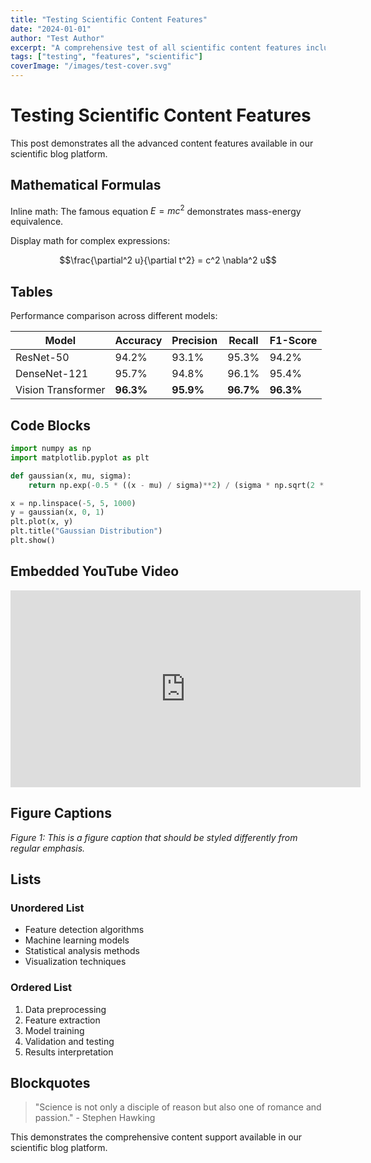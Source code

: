 ```yaml
---
title: "Testing Scientific Content Features"
date: "2024-01-01"
author: "Test Author"
excerpt: "A comprehensive test of all scientific content features including tables, math, figures, and embedded content."
tags: ["testing", "features", "scientific"]
coverImage: "/images/test-cover.svg"
---
```


# Testing Scientific Content Features

This post demonstrates all the advanced content features available in our scientific blog platform.

## Mathematical Formulas

Inline math: The famous equation $E = mc^2$ demonstrates mass-energy equivalence.

Display math for complex expressions:

$$\frac{\partial^2 u}{\partial t^2} = c^2 \nabla^2 u$$

## Tables

Performance comparison across different models:

| Model | Accuracy | Precision | Recall | F1-Score |
|-------|----------|-----------|--------|----------|
| ResNet-50 | 94.2% | 93.1% | 95.3% | 94.2% |
| DenseNet-121 | 95.7% | 94.8% | 96.1% | 95.4% |
| Vision Transformer | **96.3%** | **95.9%** | **96.7%** | **96.3%** |

## Code Blocks

```python
import numpy as np
import matplotlib.pyplot as plt

def gaussian(x, mu, sigma):
    return np.exp(-0.5 * ((x - mu) / sigma)**2) / (sigma * np.sqrt(2 * np.pi))

x = np.linspace(-5, 5, 1000)
y = gaussian(x, 0, 1)
plt.plot(x, y)
plt.title("Gaussian Distribution")
plt.show()
```

## Embedded YouTube Video

<iframe width="560" height="315" src="https://www.youtube.com/embed/dQw4w9WgXcQ" title="YouTube video player" frameborder="0" allow="accelerometer; autoplay; clipboard-write; encrypted-media; gyroscope; picture-in-picture" allowfullscreen></iframe>

## Figure Captions

*Figure 1: This is a figure caption that should be styled differently from regular emphasis.*

## Lists

### Unordered List
- Feature detection algorithms
- Machine learning models
- Statistical analysis methods
- Visualization techniques

### Ordered List
1. Data preprocessing
2. Feature extraction
3. Model training
4. Validation and testing
5. Results interpretation

## Blockquotes

> "Science is not only a disciple of reason but also one of romance and passion." - Stephen Hawking

This demonstrates the comprehensive content support available in our scientific blog platform.
